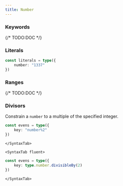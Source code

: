 ```yaml
---
title: Number
---
```



### Keywords

{/* TODO:DOC */}

### Literals

```ts twoslash
const literals = type({
	number: "1337"
})
```

### Ranges

{/* TODO:DOC */}

### Divisors

Constrain a `number` to a multiple of the specified integer.

<SyntaxTabs>
	<SyntaxTab string>

```ts twoslash
const evens = type({
	key: "number%2"
})
```

    </SyntaxTab>

    <SyntaxTab fluent>

```ts twoslash
const evens = type({
	key: type.number.divisibleBy(2)
})
```

    </SyntaxTab>

</SyntaxTabs>

